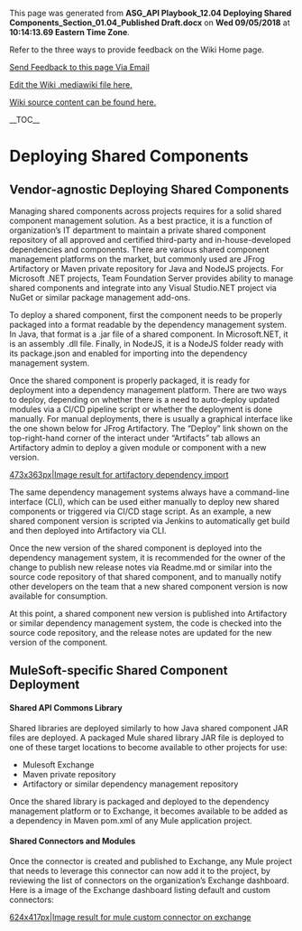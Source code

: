 ﻿<p>This page was generated from <b>ASG_API Playbook_12.04 Deploying Shared Components_Section_01.04_Published Draft.docx</b> on <b>Wed 09/05/2018</b> at <b>10:14:13.69 Eastern Time Zone</b>.</p>
<p>Refer to the three ways to provide feedback on the Wiki Home page.</p>
<p><a href="mailto:ronald.opperman@va.gov;paul.marshall4@va.gov?subject=ASG_API Playbook_12.04 Deploying Shared Components_Section_01.04_Published Draft">Send Feedback to this page Via Email</a></p>
<p><a href="https://github.com/department-of-veterans-affairs/ES-ASG/tree/master/Projects/ES%20ASG/ES%20ASG%20API%20Playbook%20Project/Content/12.04%20ASG_API%20Playbook_Deploying%20Shared%20Components_Section/12.04 ASG_API Playbook_Deploying Shared Components_Section.mediawiki">Edit the Wiki .mediawiki file here.</a></p>
<p><a href=https://github.com/department-of-veterans-affairs/ES-ASG/tree/master/Projects/ES%20ASG/ES%20ASG%20API%20Playbook%20Project/Content/12.04%20ASG_API%20Playbook_Deploying%20Shared%20Components_Section>Wiki source content can be found here.</a></p>
<p>__TOC__</p>
= Deploying Shared Components =

===  ===

== Vendor-agnostic Deploying Shared Components ==

Managing shared components across projects requires for a solid shared component management solution. As a best practice, it is a function of organization’s IT department to maintain a private shared component repository of all approved and certified third-party and in-house-developed dependencies and components. There are various shared component management platforms on the market, but commonly used are JFrog Artifactory or Maven private repository for Java and NodeJS projects. For Microsoft .NET projects, Team Foundation Server provides ability to manage shared components and integrate into any Visual Studio.NET project via NuGet or similar package management add-ons.

To deploy a shared component, first the component needs to be properly packaged into a format readable by the dependency management system. In Java, that format is a .jar file of a shared component. In Microsoft.NET, it is an assembly .dll file. Finally, in NodeJS, it is a NodeJS folder ready with its package.json and enabled for importing into the dependency management system.

Once the shared component is properly packaged, it is ready for deployment into a dependency management platform. There are two ways to deploy, depending on whether there is a need to auto-deploy updated modules via a CI/CD pipeline script or whether the deployment is done manually. For manual deployments, there is usually a graphical interface like the one shown below for JFrog Artifactory. The “Deploy” link shown on the top-right-hand corner of the interact under “Artifacts” tab allows an Artifactory admin to deploy a given module or component with a new version.

[[https://github.com/department-of-veterans-affairs/ES-ASG/raw/master/Projects/ES%20ASG/ES%20ASG%20API%20Playbook%20Project/Content/12.04%20ASG_API%20Playbook_Deploying%20Shared%20Components_Section/media/image1.png|473x363px|Image result for artifactory dependency import]]

The same dependency management systems always have a command-line interface (CLI), which can be used either manually to deploy new shared components or triggered via CI/CD stage script. As an example, a new shared component version is scripted via Jenkins to automatically get build and then deployed into Artifactory via CLI.

Once the new version of the shared component is deployed into the dependency management system, it is recommended for the owner of the change to publish new release notes via Readme.md or similar into the source code repository of that shared component, and to manually notify other developers on the team that a new shared component version is now available for consumption.

At this point, a shared component new version is published into Artifactory or similar dependency management system, the code is checked into the source code repository, and the release notes are updated for the new version of the component.

== MuleSoft-specific Shared Component Deployment ==

==== Shared API Commons Library ====

Shared libraries are deployed similarly to how Java shared component JAR files are deployed. A packaged Mule shared library JAR file is deployed to one of these target locations to become available to other projects for use:

* Mulesoft Exchange
* Maven private repository
* Artifactory or similar dependency management repository

Once the shared library is packaged and deployed to the dependency management platform or to Exchange, it becomes available to be added as a dependency in Maven pom.xml of any Mule application project.

==== Shared Connectors and Modules ====

Once the connector is created and published to Exchange, any Mule project that needs to leverage this connector can now add it to the project, by reviewing the list of connectors on the organization’s Exchange dashboard. Here is a image of the Exchange dashboard listing default and custom connectors:

[[https://github.com/department-of-veterans-affairs/ES-ASG/raw/master/Projects/ES%20ASG/ES%20ASG%20API%20Playbook%20Project/Content/12.04%20ASG_API%20Playbook_Deploying%20Shared%20Components_Section/media/image2.png|624x417px|Image result for mule custom connector on exchange]]







